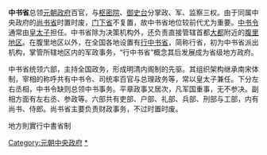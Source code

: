 '''中书省'''总领[[元朝政府|元朝政府]]百官，与[[枢密院|枢密院]]、[[御史台|御史台]]分掌政、军、监察三权。由于同属中央政府的[[尚书省|尚书省]]时置时废，[[门下省|门下省]]不复置，故中书省地位较前代尤为重要。[[中书令|中书令]]通常由[[皇太子|皇太子]]担任。中书省除为决策机构外，还负责直接管辖首都[[元大都|大都]]附近的[[腹里|腹里地区]]。在腹里地区以外，在全国各地设置有[[行中书省|行中书省]]，简称行省，初为中书省派出机构，掌管所辖地区内的军政事务，“行中书省”概念其后发展成为省级地方政府。

中书省统领六部，主持全国政务，形成明清内阁制的先驱。其组织架构继承南宋体制，宰相的称呼共有中书令、司统率百官与总理政务等，常以皇太子兼任。下分左右丞相，中书令缺则总领中书事务。平章政事又居次，凡军国重事，无不参决。副相方面有左右丞、参政等。六部共有吏部、户部、礼部、兵部、刑部与工部，内有尚书、侍郎。尚书省主要负责财政事务，不过时置时废。

[[Category:元朝中央政府|Category:元朝中央政府]]
[[Category:元朝中书省|*]]

地方則實行中書省制